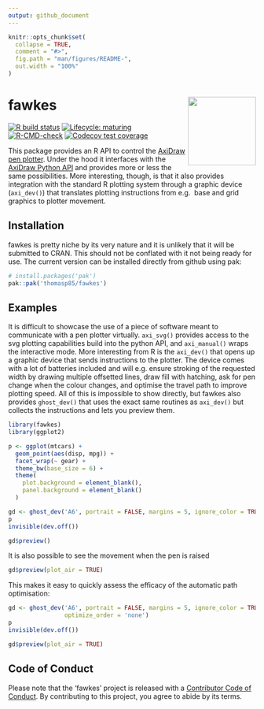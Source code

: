 ```yaml
---
output: github_document
---
```


<!-- README.md is generated from README.Rmd. Please edit that file -->

```r
knitr::opts_chunk$set(
  collapse = TRUE,
  comment = "#>",
  fig.path = "man/figures/README-",
  out.width = "100%"
)
```
# fawkes <a href='https://fawkes.data-imaginist.com'><img src='man/figures/logo.png' align="right" height="138.5" /></a>

<!-- badges: start -->
[![R build status](https://github.com/thomasp85/fawkes/workflows/R-CMD-check/badge.svg)](https://github.com/thomasp85/fawkes/actions)
[![Lifecycle: maturing](https://img.shields.io/badge/lifecycle-maturing-blue.svg)](https://www.tidyverse.org/lifecycle/#maturing)
[![R-CMD-check](https://github.com/thomasp85/fawkes/actions/workflows/R-CMD-check.yaml/badge.svg)](https://github.com/thomasp85/fawkes/actions/workflows/R-CMD-check.yaml)
[![Codecov test coverage](https://codecov.io/gh/thomasp85/fawkes/graph/badge.svg)](https://app.codecov.io/gh/thomasp85/fawkes)
<!-- badges: end -->

This package provides an R API to control the [AxiDraw pen plotter](https://axidraw.com). 
Under the hood it interfaces with the [AxiDraw Python API](https://axidraw.com/doc/py_api/)
and provides more or less the same possibilities. More interesting, though, is
that it also provides integration with the standard R plotting system through
a graphic device (`axi_dev()`) that translates plotting instructions from e.g. 
base and grid graphics to plotter movement.

## Installation
fawkes is pretty niche by its very nature and it is unlikely that it will be 
submitted to CRAN. This should not be conflated with it not being ready for use.
The current version can be installed directly from github using pak:

```r
# install.packages('pak')
pak::pak('thomasp85/fawkes')
```

## Examples
It is difficult to showcase the use of a piece of software meant to communicate
with a pen plotter virtually. `axi_svg()` provides access to the svg plotting
capabilities build into the python API, and `axi_manual()` wraps the interactive
mode. More interesting from R is the `axi_dev()` that opens up a graphic device
that sends instructions to the plotter. The device comes with a lot of batteries
included and will e.g. ensure stroking of the requested width by drawing 
multiple offsetted lines, draw fill with hatching, ask for pen change when the
colour changes, and optimise the travel path to improve plotting speed. All of
this is impossible to show directly, but fawkes also provides `ghost_dev()` that
uses the exact same routines as `axi_dev()` but collects the instructions and 
lets you preview them.

```r
library(fawkes)
library(ggplot2)

p <- ggplot(mtcars) + 
  geom_point(aes(disp, mpg)) + 
  facet_wrap(~ gear) + 
  theme_bw(base_size = 6) + 
  theme(
    plot.background = element_blank(),
    panel.background = element_blank()
  )

gd <- ghost_dev('A6', portrait = FALSE, margins = 5, ignore_color = TRUE)
p
invisible(dev.off())

gd$preview()
```

It is also possible to see the movement when the pen is raised

```r
gd$preview(plot_air = TRUE)
```

This makes it easy to quickly assess the efficacy of the automatic path 
optimisation:

```r
gd <- ghost_dev('A6', portrait = FALSE, margins = 5, ignore_color = TRUE,
                optimize_order = 'none')
p
invisible(dev.off())

gd$preview(plot_air = TRUE)
```

## Code of Conduct
Please note that the 'fawkes' project is released with a
[Contributor Code of Conduct](CODE_OF_CONDUCT.md).
By contributing to this project, you agree to abide by its terms.
